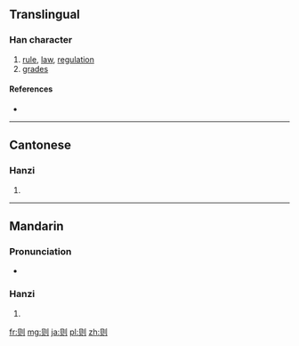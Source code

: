 {{also|則}}
==Translingual==

===Han character===
{{Han char|rn=18|rad=刀|as=04|sn=6|four=|canj=月人中弓 (BOLN)|ids=⿰[[贝]][[刂]]}}

# [[rule]], [[law]], [[regulation]]
# [[grades]]

====References====
* {{Han ref|kx=0137.301|hdz=10326.050|uh=5219|ud=21017}}

----

==Cantonese==

===Hanzi===
{{yue-hanzi|jyut=|y=jak1|tra=則}}

# {{defn|lang=yue|sort=刀04}}

----

==Mandarin==

===Pronunciation===
* {{audio|Zh-zé.ogg|Audio}}

===Hanzi===
{{cmn-hanzi|tra=則|pin=[[zé]] ([[ze2]])|wg=tse<sup>2</sup>}}

# {{defn|lang=cmn|sort=刀04}}

[[fr:则]]
[[mg:则]]
[[ja:则]]
[[pl:则]]
[[zh:则]]